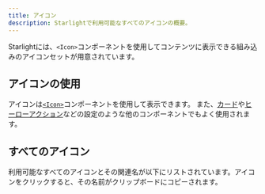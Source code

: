```yaml
---
title: アイコン
description: Starlightで利用可能なすべてのアイコンの概要。
---
```


Starlightには、`<Icon>`コンポーネントを使用してコンテンツに表示できる組み込みのアイコンセットが用意されています。

## アイコンの使用

アイコンは[`<Icon>`](/components/icons/)コンポーネントを使用して表示できます。
また、[カード](/components/cards/)や[ヒーローアクション](/reference/frontmatter/#hero)などの設定のような他のコンポーネントでもよく使用されます。

## すべてのアイコン

利用可能なすべてのアイコンとその関連名が以下にリストされています。アイコンをクリックすると、その名前がクリップボードにコピーされます。


<IconsList />
